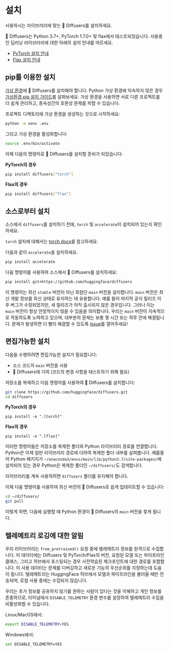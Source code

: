 <!--Copyright 2022 The HuggingFace Team. All rights reserved.

Licensed under the Apache License, Version 2.0 (the "License"); you may not use this file except in compliance with
the License. You may obtain a copy of the License at

http://www.apache.org/licenses/LICENSE-2.0

Unless required by applicable law or agreed to in writing, software distributed under the License is distributed on
an "AS IS" BASIS, WITHOUT WARRANTIES OR CONDITIONS OF ANY KIND, either express or implied. See the License for the
specific language governing permissions and limitations under the License.
-->

# 설치

사용하시는 라이브러리에 맞는 🤗 Diffusers를 설치하세요.

🤗 Diffusers는 Python 3.7+, PyTorch 1.7.0+ 및 flax에서 테스트되었습니다. 사용중인 딥러닝 라이브러리에 대한 아래의 설치 안내를 따르세요.

- [PyTorch 설치 안내](https://pytorch.org/get-started/locally/)
- [Flax 설치 안내](https://flax.readthedocs.io/en/latest/)

## pip를 이용한 설치

[가상 환경](https://docs.python.org/3/library/venv.html)에 🤗 Diffusers를 설치해야 합니다.
Python 가상 환경에 익숙하지 않은 경우 [가상환경 pip 설치 가이드](https://packaging.python.org/guides/installing-using-pip-and-virtual-environments/)를 살펴보세요.
가상 환경을 사용하면 서로 다른 프로젝트를 더 쉽게 관리하고, 종속성간의 호환성 문제를 피할 수 있습니다.

프로젝트 디렉토리에 가상 환경을 생성하는 것으로 시작하세요:

```bash
python -m venv .env
```

그리고 가상 환경을 활성화합니다:

```bash
source .env/bin/activate
```

이제 다음의 명령어로 🤗 Diffusers를 설치할 준비가 되었습니다:

**PyTorch의 경우**

```bash
pip install diffusers["torch"]
```

**Flax의 경우**

```bash
pip install diffusers["flax"]
```

## 소스로부터 설치

소스에서 `diffusers`를 설치하기 전에, `torch` 및 `accelerate`이 설치되어 있는지 확인하세요.

`torch` 설치에 대해서는 [torch docs](https://pytorch.org/get-started/locally/#start-locally)를 참고하세요.

다음과 같이 `accelerate`을 설치하세요.

```bash
pip install accelerate
```

다음 명령어를 사용하여 소스에서 🤗 Diffusers를 설치하세요:

```bash
pip install git+https://github.com/huggingface/diffusers
```

이 명령어는 최신 `stable` 버전이 아닌 최첨단 `main` 버전을 설치합니다.
`main` 버전은 최신 개발 정보를 최신 상태로 유지하는 데 유용합니다.
예를 들어 마지막 공식 릴리즈 이후 버그가 수정되었지만, 새 릴리즈가 아직 출시되지 않은 경우입니다.
그러나 이는 `main` 버전이 항상 안정적이지 않을 수 있음을 의미합니다.
우리는 `main` 버전이 지속적으로 작동하도록 노력하고 있으며, 대부분의 문제는 보통 몇 시간 또는 하루 안에 해결됩니다.
문제가 발생하면 더 빨리 해결할 수 있도록 [Issue](https://github.com/huggingface/transformers/issues)를 열어주세요!


## 편집가능한 설치

다음을 수행하려면 편집가능한 설치가 필요합니다:

* 소스 코드의 `main` 버전을 사용
* 🤗 Diffusers에 기여 (코드의 변경 사항을 테스트하기 위해 필요)

저장소를 복제하고 다음 명령어를 사용하여 🤗 Diffusers를 설치합니다:

```bash
git clone https://github.com/huggingface/diffusers.git
cd diffusers
```

**PyTorch의 경우**

```
pip install -e ".[torch]"
```

**Flax의 경우**

```
pip install -e ".[flax]"
```

이러한 명령어들은 저장소를 복제한 폴더와 Python 라이브러리 경로를 연결합니다.
Python은 이제 일반 라이브러리 경로에 더하여 복제한 폴더 내부를 살펴봅니다.
예를들어 Python 패키지가 `~/anaconda3/envs/main/lib/python3.7/site-packages/`에 설치되어 있는 경우 Python은 복제한 폴더인 `~/diffusers/`도 검색합니다.

<Tip warning={true}>

라이브러리를 계속 사용하려면 `diffusers` 폴더를 유지해야 합니다.

</Tip>

이제 다음 명령어를 사용하여 최신 버전의 🤗 Diffusers로 쉽게 업데이트할 수 있습니다:

```bash
cd ~/diffusers/
git pull
```

이렇게 하면, 다음에 실행할 때 Python 환경이 🤗 Diffusers의 `main` 버전을 찾게 됩니다.

## 텔레메트리 로깅에 대한 알림

우리 라이브러리는 `from_pretrained()` 요청 중에 텔레메트리 정보를 원격으로 수집합니다.
이 데이터에는 Diffusers 및 PyTorch/Flax의 버전, 요청된 모델 또는 파이프라인 클래스, 그리고 허브에서 호스팅되는 경우 사전학습된 체크포인트에 대한 경로를 포함합니다.
이 사용 데이터는 문제를 디버깅하고 새로운 기능의 우선순위를 지정하는데 도움이 됩니다.
텔레메트리는 HuggingFace 허브에서 모델과 파이프라인을 불러올 때만 전송되며, 로컬 사용 중에는 수집되지 않습니다.

우리는 추가 정보를 공유하지 않기를 원하는 사람이 있다는 것을 이해하고 개인 정보를 존중하므로, 터미널에서 `DISABLE_TELEMETRY` 환경 변수를 설정하여 텔레메트리 수집을 비활성화할 수 있습니다.

Linux/MacOS에서:
```bash
export DISABLE_TELEMETRY=YES
```

Windows에서:
```bash
set DISABLE_TELEMETRY=YES
```